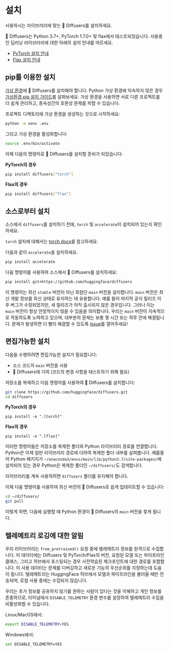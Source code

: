 <!--Copyright 2022 The HuggingFace Team. All rights reserved.

Licensed under the Apache License, Version 2.0 (the "License"); you may not use this file except in compliance with
the License. You may obtain a copy of the License at

http://www.apache.org/licenses/LICENSE-2.0

Unless required by applicable law or agreed to in writing, software distributed under the License is distributed on
an "AS IS" BASIS, WITHOUT WARRANTIES OR CONDITIONS OF ANY KIND, either express or implied. See the License for the
specific language governing permissions and limitations under the License.
-->

# 설치

사용하시는 라이브러리에 맞는 🤗 Diffusers를 설치하세요.

🤗 Diffusers는 Python 3.7+, PyTorch 1.7.0+ 및 flax에서 테스트되었습니다. 사용중인 딥러닝 라이브러리에 대한 아래의 설치 안내를 따르세요.

- [PyTorch 설치 안내](https://pytorch.org/get-started/locally/)
- [Flax 설치 안내](https://flax.readthedocs.io/en/latest/)

## pip를 이용한 설치

[가상 환경](https://docs.python.org/3/library/venv.html)에 🤗 Diffusers를 설치해야 합니다.
Python 가상 환경에 익숙하지 않은 경우 [가상환경 pip 설치 가이드](https://packaging.python.org/guides/installing-using-pip-and-virtual-environments/)를 살펴보세요.
가상 환경을 사용하면 서로 다른 프로젝트를 더 쉽게 관리하고, 종속성간의 호환성 문제를 피할 수 있습니다.

프로젝트 디렉토리에 가상 환경을 생성하는 것으로 시작하세요:

```bash
python -m venv .env
```

그리고 가상 환경을 활성화합니다:

```bash
source .env/bin/activate
```

이제 다음의 명령어로 🤗 Diffusers를 설치할 준비가 되었습니다:

**PyTorch의 경우**

```bash
pip install diffusers["torch"]
```

**Flax의 경우**

```bash
pip install diffusers["flax"]
```

## 소스로부터 설치

소스에서 `diffusers`를 설치하기 전에, `torch` 및 `accelerate`이 설치되어 있는지 확인하세요.

`torch` 설치에 대해서는 [torch docs](https://pytorch.org/get-started/locally/#start-locally)를 참고하세요.

다음과 같이 `accelerate`을 설치하세요.

```bash
pip install accelerate
```

다음 명령어를 사용하여 소스에서 🤗 Diffusers를 설치하세요:

```bash
pip install git+https://github.com/huggingface/diffusers
```

이 명령어는 최신 `stable` 버전이 아닌 최첨단 `main` 버전을 설치합니다.
`main` 버전은 최신 개발 정보를 최신 상태로 유지하는 데 유용합니다.
예를 들어 마지막 공식 릴리즈 이후 버그가 수정되었지만, 새 릴리즈가 아직 출시되지 않은 경우입니다.
그러나 이는 `main` 버전이 항상 안정적이지 않을 수 있음을 의미합니다.
우리는 `main` 버전이 지속적으로 작동하도록 노력하고 있으며, 대부분의 문제는 보통 몇 시간 또는 하루 안에 해결됩니다.
문제가 발생하면 더 빨리 해결할 수 있도록 [Issue](https://github.com/huggingface/transformers/issues)를 열어주세요!


## 편집가능한 설치

다음을 수행하려면 편집가능한 설치가 필요합니다:

* 소스 코드의 `main` 버전을 사용
* 🤗 Diffusers에 기여 (코드의 변경 사항을 테스트하기 위해 필요)

저장소를 복제하고 다음 명령어를 사용하여 🤗 Diffusers를 설치합니다:

```bash
git clone https://github.com/huggingface/diffusers.git
cd diffusers
```

**PyTorch의 경우**

```
pip install -e ".[torch]"
```

**Flax의 경우**

```
pip install -e ".[flax]"
```

이러한 명령어들은 저장소를 복제한 폴더와 Python 라이브러리 경로를 연결합니다.
Python은 이제 일반 라이브러리 경로에 더하여 복제한 폴더 내부를 살펴봅니다.
예를들어 Python 패키지가 `~/anaconda3/envs/main/lib/python3.7/site-packages/`에 설치되어 있는 경우 Python은 복제한 폴더인 `~/diffusers/`도 검색합니다.

<Tip warning={true}>

라이브러리를 계속 사용하려면 `diffusers` 폴더를 유지해야 합니다.

</Tip>

이제 다음 명령어를 사용하여 최신 버전의 🤗 Diffusers로 쉽게 업데이트할 수 있습니다:

```bash
cd ~/diffusers/
git pull
```

이렇게 하면, 다음에 실행할 때 Python 환경이 🤗 Diffusers의 `main` 버전을 찾게 됩니다.

## 텔레메트리 로깅에 대한 알림

우리 라이브러리는 `from_pretrained()` 요청 중에 텔레메트리 정보를 원격으로 수집합니다.
이 데이터에는 Diffusers 및 PyTorch/Flax의 버전, 요청된 모델 또는 파이프라인 클래스, 그리고 허브에서 호스팅되는 경우 사전학습된 체크포인트에 대한 경로를 포함합니다.
이 사용 데이터는 문제를 디버깅하고 새로운 기능의 우선순위를 지정하는데 도움이 됩니다.
텔레메트리는 HuggingFace 허브에서 모델과 파이프라인을 불러올 때만 전송되며, 로컬 사용 중에는 수집되지 않습니다.

우리는 추가 정보를 공유하지 않기를 원하는 사람이 있다는 것을 이해하고 개인 정보를 존중하므로, 터미널에서 `DISABLE_TELEMETRY` 환경 변수를 설정하여 텔레메트리 수집을 비활성화할 수 있습니다.

Linux/MacOS에서:
```bash
export DISABLE_TELEMETRY=YES
```

Windows에서:
```bash
set DISABLE_TELEMETRY=YES
```